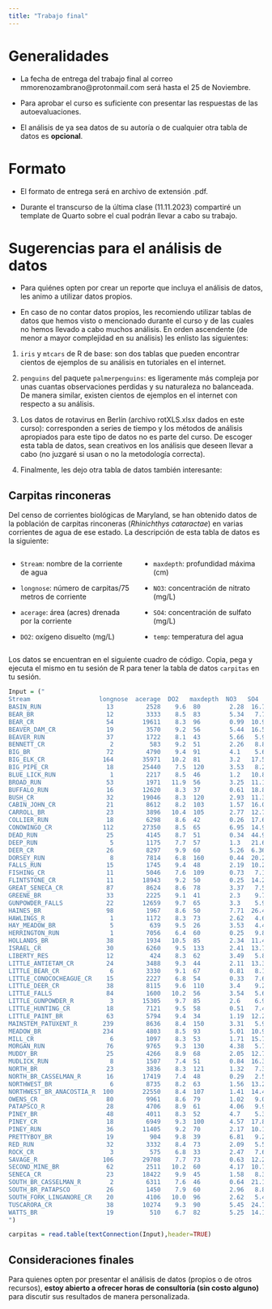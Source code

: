 ---
title: "Trabajo final"
---

# Generalidades

-   La fecha de entrega del trabajo final al correo mmorenozambrano@protonmail.com será hasta el 25 de Noviembre.

-   Para aprobar el curso es suficiente con presentar las respuestas de las autoevaluaciones. 

-   El análisis de ya sea datos de su autoría o de cualquier otra tabla de datos es **opcional**.

# Formato

-   El formato de entrega será en archivo de extensión .pdf.

-   Durante el transcurso de la última clase (11.11.2023) compartiré un template de Quarto sobre el cual podrán llevar a cabo su trabajo.

# Sugerencias para el análisis de datos

-   Para quiénes opten por crear un reporte que incluya el análisis de datos, les animo a utilizar datos propios.

-   En caso de no contar datos propios, les recomiendo utilizar tablas de datos que hemos visto o mencionado durante el curso y de las cuales no hemos llevado a cabo muchos análisis. En orden ascendente (de menor a mayor complejidad en su análisis) les enlisto las siguientes:

1.    `iris` y `mtcars` de R de base: son dos tablas que pueden encontrar cientos de ejemplos de su análisis en tutoriales en el internet.

2.    `penguins` del paquete `palmerpenguins`: es ligeramente más compleja por unas cuantas observaciones perdidas y su naturaleza no balanceada. De manera similar, existen cientos de ejemplos en el internet con respecto a su análisis.

3.    Los datos de rotavirus en Berlín (archivo rotXLS.xlsx dados en este curso): corresponden a series de tiempo y los métodos de análisis apropiados para este tipo de datos no es parte del curso. De escoger esta tabla de datos, sean creativos en los análisis que deseen llevar a cabo (no juzgaré si usan o no la metodología correcta).

<!-- 4.    Los datos de las ranas de Touchon (archivo touchon.csv dados en este curso): estos datos son un poco más complejos por cuanto se deberían considerar muchos supuestos de Estadística para su correcto análisis (que son parte superficial del contenido estadístico del curso). Igualmente que la anterior, les invito a ser creativos en sus análisis si escogen esta tabla. -->

4.    Finalmente, les dejo otra tabla de datos también interesante:

## Carpitas rinconeras

Del censo de corrientes biológicas de Maryland, se han obtenido datos de la población de carpitas rinconeras (*Rhinichthys cataractae*) en varias corrientes de agua de ese estado. La descripción de esta tabla de datos es la siguiente:

::: columns
::: {.column width="50%"}
-   `Stream`: nombre de la corriente de agua

-   `longnose`: número de carpitas/75 metros de corriente

-   `acerage`: área (acres) drenada por la corriente

-   `DO2`: oxígeno disuelto (mg/L)
:::

::: {.column width="50%"}
-   `maxdepth`: profundidad máxima (cm)

-   `NO3`: concentración de nitrato (mg/L)

-   `SO4`: concentración de sulfato (mg/L)

-   `temp`: temperatura del agua
:::
:::

Los datos se encuentran en el siguiente cuadro de código. Copia, pega y ejecuta el mismo en tu sesión de R para tener la tabla de datos `carpitas` en tu sesión.

```{r echo=T, eval=F, error=T}
Input = ("
Stream                   longnose  acerage  DO2   maxdepth  NO3   SO4     temp
BASIN_RUN                  13         2528    9.6  80        2.28  16.75   15.3
BEAR_BR                    12         3333    8.5  83        5.34   7.74   19.4
BEAR_CR                    54        19611    8.3  96        0.99  10.92   19.5
BEAVER_DAM_CR              19         3570    9.2  56        5.44  16.53   17
BEAVER_RUN                 37         1722    8.1  43        5.66   5.91   19.3
BENNETT_CR                  2          583    9.2  51        2.26   8.81   12.9
BIG_BR                     72         4790    9.4  91        4.1    5.65   16.7
BIG_ELK_CR                164        35971   10.2  81        3.2   17.53   13.8
BIG_PIPE_CR                18        25440    7.5  120       3.53   8.2    13.7
BLUE_LICK_RUN               1         2217    8.5  46        1.2   10.85   14.3
BROAD_RUN                  53         1971   11.9  56        3.25  11.12   22.2
BUFFALO_RUN                16        12620    8.3  37        0.61  18.87   16.8
BUSH_CR                    32        19046    8.3  120       2.93  11.31   18
CABIN_JOHN_CR              21         8612    8.2  103       1.57  16.09   15
CARROLL_BR                 23         3896   10.4  105       2.77  12.79   18.4
COLLIER_RUN                18         6298    8.6  42        0.26  17.63   18.2
CONOWINGO_CR              112        27350    8.5  65        6.95  14.94   24.1
DEAD_RUN                   25         4145    8.7  51        0.34  44.93   23
DEEP_RUN                    5         1175    7.7  57        1.3   21.68   21.8
DEER_CR                    26         8297    9.9  60        5.26  6.36    19.1
DORSEY_RUN                  8         7814    6.8  160       0.44  20.24   22.6
FALLS_RUN                  15         1745    9.4  48        2.19  10.27   14.3
FISHING_CR                 11         5046    7.6  109       0.73   7.1    19
FLINTSTONE_CR              11        18943    9.2  50        0.25  14.21   18.5
GREAT_SENECA_CR            87         8624    8.6  78        3.37   7.51   21.3
GREENE_BR                  33         2225    9.1  41        2.3    9.72   20.5
GUNPOWDER_FALLS            22        12659    9.7  65        3.3    5.98   18
HAINES_BR                  98         1967    8.6  50        7.71  26.44   16.8
HAWLINGS_R                  1         1172    8.3  73        2.62   4.64   20.5
HAY_MEADOW_BR               5          639    9.5  26        3.53   4.46   20.1
HERRINGTON_RUN              1         7056    6.4  60        0.25   9.82   24.5
HOLLANDS_BR                38         1934   10.5  85        2.34  11.44   12
ISRAEL_CR                  30         6260    9.5  133       2.41  13.77   21
LIBERTY_RES                12          424    8.3  62        3.49   5.82   20.2
LITTLE_ANTIETAM_CR         24         3488    9.3  44        2.11  13.37   24
LITTLE_BEAR_CR              6         3330    9.1  67        0.81   8.16   14.9
LITTLE_CONOCOCHEAGUE_CR    15         2227    6.8  54        0.33   7.6    24
LITTLE_DEER_CR             38         8115    9.6  110       3.4    9.22   20.5
LITTLE_FALLS               84         1600   10.2  56        3.54   5.69   19.5
LITTLE_GUNPOWDER_R          3        15305    9.7  85        2.6    6.96   17.5
LITTLE_HUNTING_CR          18         7121    9.5  58        0.51   7.41   16
LITTLE_PAINT_BR            63         5794    9.4  34        1.19  12.27   17.5
MAINSTEM_PATUXENT_R       239         8636    8.4  150       3.31   5.95   18.1
MEADOW_BR                 234         4803    8.5  93        5.01  10.98   24.3
MILL_CR                     6         1097    8.3  53        1.71  15.77   13.1
MORGAN_RUN                 76         9765    9.3  130       4.38   5.74   16.9
MUDDY_BR                   25         4266    8.9  68        2.05  12.77   17
MUDLICK_RUN                 8         1507    7.4  51        0.84  16.3    21
NORTH_BR                   23         3836    8.3  121       1.32   7.36   18.5
NORTH_BR_CASSELMAN_R       16        17419    7.4  48        0.29   2.5    18
NORTHWEST_BR                6         8735    8.2  63        1.56  13.22   20.8
NORTHWEST_BR_ANACOSTIA_R  100        22550    8.4  107       1.41  14.45   23
OWENS_CR                   80         9961    8.6  79        1.02   9.07   21.8
PATAPSCO_R                 28         4706    8.9  61        4.06   9.9    19.7
PINEY_BR                   48         4011    8.3  52        4.7    5.38   18.9
PINEY_CR                   18         6949    9.3  100       4.57  17.84   18.6
PINEY_RUN                  36        11405    9.2  70        2.17  10.17   23.6
PRETTYBOY_BR               19          904    9.8  39        6.81   9.2    19.2
RED_RUN                    32         3332    8.4  73        2.09   5.5    17.7
ROCK_CR                     3          575    6.8  33        2.47   7.61   18
SAVAGE_R                  106        29708    7.7  73        0.63  12.28   21.4
SECOND_MINE_BR             62         2511   10.2  60        4.17  10.75   17.7
SENECA_CR                  23        18422    9.9  45        1.58   8.37   20.1
SOUTH_BR_CASSELMAN_R        2         6311    7.6  46        0.64  21.16   18.5
SOUTH_BR_PATAPSCO          26         1450    7.9  60        2.96   8.84   18.6
SOUTH_FORK_LINGANORE_CR    20         4106   10.0  96        2.62   5.45   15.4
TUSCARORA_CR               38        10274    9.3  90        5.45  24.76   15
WATTS_BR                   19          510    6.7  82        5.25  14.19   26.5
")

carpitas = read.table(textConnection(Input),header=TRUE)
```

## Consideraciones finales

Para quienes opten por presentar el análisis de datos (propios o de otros recursos), **estoy abierto a ofrecer horas de consultoría (sin costo alguno)** para discutir sus resultados de manera personalizada.